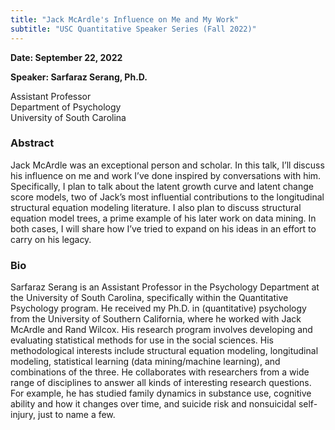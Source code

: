 ```yaml
---
title: "Jack McArdle's Influence on Me and My Work"
subtitle: "USC Quantitative Speaker Series (Fall 2022)"
---
```


**Date: September 22, 2022**

**Speaker: Sarfaraz Serang, Ph.D.**

Assistant Professor\
Department of Psychology\
University of South Carolina

### Abstract

Jack McArdle was an exceptional person and scholar. In this talk, I'll discuss his influence on me and work I've done inspired by conversations with him. Specifically, I plan to talk about the latent growth curve and latent change score models, two of Jack's most influential contributions to the longitudinal structural equation modeling literature. I also plan to discuss structural equation model trees, a prime example of his later work on data mining. In both cases, I will share how I've tried to expand on his ideas in an effort to carry on his legacy.

### Bio

Sarfaraz Serang is an Assistant Professor in the Psychology Department at the University of South Carolina, specifically within the Quantitative Psychology program. He received my Ph.D. in (quantitative) psychology from the University of Southern California, where he worked with Jack McArdle and Rand Wilcox. His research program involves developing and evaluating statistical methods for use in the social sciences. His methodological interests include structural equation modeling, longitudinal modeling, statistical learning (data mining/machine learning), and combinations of the three. He collaborates with researchers from a wide range of disciplines to answer all kinds of interesting research questions. For example, he has studied family dynamics in substance use, cognitive ability and how it changes over time, and suicide risk and nonsuicidal self-injury, just to name a few.
